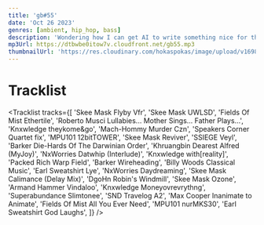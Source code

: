 ```yaml
---
title: 'gb#55'
date: 'Oct 26 2023'
genres: [ambient, hip_hop, bass]
description: 'Wondering how I can get AI to write something nice for this description, lol.'
mp3Url: https://dtbwbe0itow7v.cloudfront.net/gb55.mp3
thumbnailUrl: 'https://res.cloudinary.com/hokaspokas/image/upload/v1698352841/goosebumpsfm/gb55.png'
---
```



# Tracklist

<Tracklist
tracks={[
  'Skee Mask	Flyby Vfr',
  'Skee Mask	UWLSD',
  'Fields Of Mist	Ethertile',
  'Roberto Musci	Lullabies... Mother Sings... Father Plays...',
  'Knxwledge	theykome&go',
  'Mach-Hommy	Murder Czn',
  'Speakers Corner Quartet	fix',
  'MPU101	12bitTOWER',
  'Skee Mask	Reviver',
  'SSIEGE	Veyl',
  'Barker	Die-Hards Of The Darwinian Order',
  'Khruangbin	Dearest Alfred (MyJoy)',
  'NxWorries	Datwhip (Interlude)',
  'Knxwledge	with[reality]',
  'Packed Rich	Warp Field',
  'Barker	Wireheading',
  'Billy Woods	Classical Music',
  'Earl Sweatshirt	Lye',
  'NxWorries	Daydreaming',
  'Skee Mask	Calimance (Delay Mix)',
  'DgoHn	Robin\'s Windmill',
  'Skee Mask	Ozone',
  'Armand Hammer	Vindaloo',
  'Knxwledge	Moneyovrevrythng',
  'Superabundance	Slimtonee',
  'SND	Travelog A2',
  'Max Cooper	Inanimate to Animate',
  'Fields Of Mist	All You Ever Need',
  'MPU101	nurMKS30',
  'Earl Sweatshirt	God Laughs',
  ]}
/>
